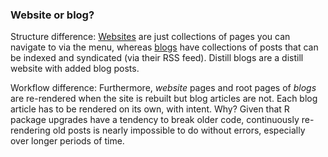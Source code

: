 ### Website or blog?

Structure difference: [Websites](website.html) are just collections of pages you can navigate to via the menu, whereas [blogs](blog.html) have collections of posts that can be indexed and syndicated (via their RSS feed). Distill blogs are a distill website with added blog posts.

Workflow difference: Furthermore, *website* pages and root pages of *blogs* are re-rendered when the site is rebuilt but blog articles are not. Each blog article has to be rendered on its own, with intent. Why? Given that R package upgrades have a tendency to break older code, continuously re-rendering old posts is nearly impossible to do without errors, especially over longer periods of time.
